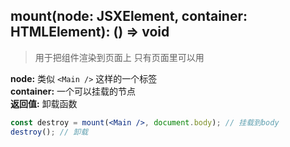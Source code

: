 
## mount(node: JSXElement, container: HTMLElement): () => void

> 用于把组件渲染到页面上 只有页面里可以用

**node:** 类似 `<Main />` 这样的一个标签\
**container:** 一个可以挂载的节点\
**返回值:** 卸载函数

```jsx
const destroy = mount(<Main />, document.body); // 挂载到body
destroy(); // 卸载
```
